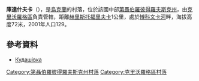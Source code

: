 {{coord|47|56|45|N|33|6|36|E|scale:30000_region:UA|display=title}}

'''庫達什夫卡'''（{{lang-uk|Кудашівка}}），是[[烏克蘭|烏克蘭]]的村落，位於該國中部[[第聶伯羅彼得羅夫斯克州|第聶伯羅彼得羅夫斯克州]]，由[[克里沃羅格區|克里沃羅格區]]負責管轄，距離[[赫里斯托福里夫卡|赫里斯托福里夫卡]]1公里，處於[[博科文卡河|博科文卡河]]畔，海拔高度72米，2001年人口129。

==參考資料==
* [http://gska2.rada.gov.ua/pls/z7502/A005?rdat1=06.12.2007&rf7571=5398 Кудашівка]{{dead link|date=2018年2月 |bot=InternetArchiveBot |fix-attempted=yes }}

{{DEFAULTSORT:Кудашівка}}
[[Category:第聶伯羅彼得羅夫斯克州村落|Category:第聶伯羅彼得羅夫斯克州村落]]
[[Category:克里沃羅格區村落|Category:克里沃羅格區村落]]


{{Dnipropetrovsk-geo-stub}}